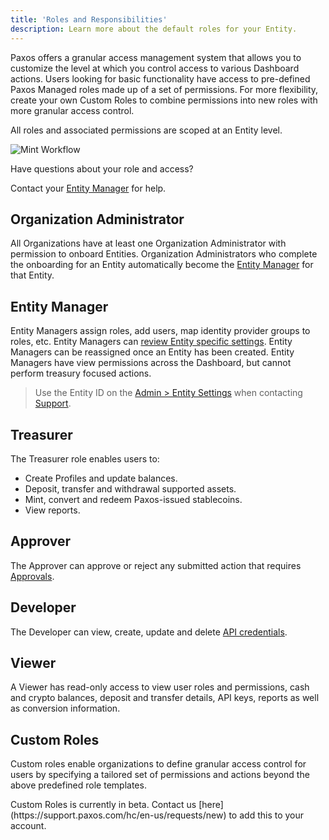 ```yaml
---
title: 'Roles and Responsibilities'
description: Learn more about the default roles for your Entity.
---
```


Paxos offers a granular access management system that allows you to customize the level at which you control access to various Dashboard actions. Users looking for basic functionality have access to pre-defined Paxos Managed roles made up of a set of permissions. For more flexibility, create your own Custom Roles to combine permissions into new roles with more granular access control.

All roles and associated permissions are scoped at an Entity level.

![Mint Workflow](/images/organizations-entities.png)
<Tip>

 Have questions about your role and access?

Contact your [Entity Manager](#entity-manager) for help.

</Tip>

## Organization Administrator

All Organizations have at least one Organization Administrator with permission to onboard Entities.
Organization Administrators who complete the onboarding for an Entity automatically become the [Entity Manager](#entity-manager) for that Entity.

## Entity Manager

Entity Managers assign roles, add users, map identity provider groups to roles, etc.
Entity Managers can [review Entity specific settings](https://dashboard.paxos.com/admin).
Entity Managers can be reassigned once an Entity has been created.
Entity Managers have view permissions across the Dashboard, but cannot perform treasury focused actions.

> Use the Entity ID on the [ Admin > Entity Settings](https://dashboard.paxos.com/admin) when contacting [Support](https://support.paxos.com).

## Treasurer

The Treasurer role enables users to:

- Create Profiles and update balances.
- Deposit, transfer and withdrawal supported assets.
- Mint, convert and redeem Paxos-issued stablecoins.
- View reports.

## Approver

The Approver can approve or reject any submitted action that requires [Approvals](https://docs.paxos.com/dashboard/admin/approvals). 

## Developer

The Developer can view, create, update and delete [API credentials](https://dashboard.paxos.com/admin/api).

## Viewer

A Viewer has read-only access to view user roles and permissions, cash and crypto balances, deposit and transfer details, API keys, reports as well as conversion information.

## Custom Roles

Custom roles enable organizations to define granular access control for users by specifying a tailored set of permissions and actions beyond the above predefined role templates.

<Tip>
 Custom Roles is currently in beta. Contact us [here](https://support.paxos.com/hc/en-us/requests/new) to add this to your account.
</Tip>

